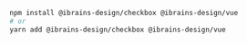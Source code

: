 ```bash
npm install @ibrains-design/checkbox @ibrains-design/vue
# or
yarn add @ibrains-design/checkbox @ibrains-design/vue
```
